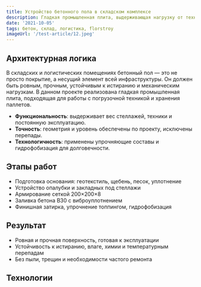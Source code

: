 ```yaml
---
title: Устройство бетонного пола в складском комплексе
description: Гладкая промышленная плита, выдерживающая нагрузку от техники и хранения паллетов
date: '2021-10-05'
tags: бетон, склад, логистика, florstroy
imageUrl: '/test-article/12.jpeg'
---
```


<Quote
  content="Промышленный бетонный пол — это основа логистики: он выдерживает технику, не пылит и не требует сложного ухода."
  author="FlorStroy"
  cite="https://florstroy.ru/"
/>

## Архитектурная логика

В складских и логистических помещениях бетонный пол — это не просто покрытие, а несущий элемент всей инфраструктуры. Он должен быть ровным, прочным, устойчивым к истиранию и механическим нагрузкам. В данном проекте реализована гладкая промышленная плита, подходящая для работы с погрузочной техникой и хранения паллетов.

- **Функциональность**: выдерживает вес стеллажей, техники и постоянную эксплуатацию.
- **Точность**: геометрия и уровень обеспечены по проекту, исключены перепады.
- **Технологичность**: применены упрочняющие составы и гидрофобизация для долговечности.

## Этапы работ

- Подготовка основания: геотекстиль, щебень, песок, уплотнение
- Устройство опалубки и закладных под стеллажи
- Армирование сеткой 200×200×8
- Заливка бетона B30 с виброуплотнением
- Финишная затирка, упрочнение топпингом, гидрофобизация

<ArticleImage src="/test-article/12.jpeg" alt="Бетонный пол в складском комплексе" />

## Результат

- Ровная и прочная поверхность, готовая к эксплуатации
- Устойчивость к истиранию, влаге, химии и температурным перепадам
- Без пыли, трещин и необходимости частого ремонта

<Quote
  content="Пол выдерживает погрузчики, штабелёры и постоянную нагрузку без признаков износа."
  author="Технический специалист FlorStroy"
  cite="https://florstroy.ru/"
/>

## Технологии

<Code
  code="Бетон: B30 W8 F300  
Армирование: сетка 200×200×8  
Упрочнение: топпинг (кварц / корунд)  
Гидрофобизация: Ceresit CT10  
Оборудование: виброрейка, затирочные машины, нивелир"
  language="text"
/>
